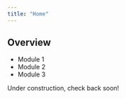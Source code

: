 ```yaml
---
title: "Home"
---
```


## Overview
- Module 1
- Module 2
- Module 3

Under construction, check back soon!


